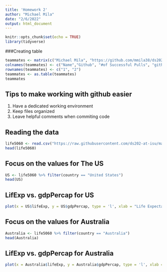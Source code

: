 ---
title: 'Homework 2'
author: "Michael Mila"
date: "2/6/2022"
output: html_document
---

```{r setup, include=FALSE}
knitr::opts_chunk$set(echo = TRUE)
library(tidyverse)
```

###Creating table
```{r}
teammates <- matrix(c("Michael Mila", "https://github.com/mmila38/ds202-hw2"),ncol=6, nrow = 2, byrow=TRUE)
colnames(teammates) <- c("Name","Github", "#of Successful Pulls", "github request change", "github pull accepted", "github accepted link")
rownames(teammates) <- c("1", "2")
teammates <- as.table(teammates)
teammates
```

## Tips to make working with github easier

1. Have a dedicated working environment
2. Keep files organized
3. Leave helpful comments when commiting code  


## Reading the data 


```{r}
life5060 <- read.csv("https://raw.githubusercontent.com/ds202-at-isu/materials/master/01_collaborative-environment/data/gapminder-5060.csv")
head(life5060)
```


## Focus on the values for The US
```{r}
US <- life5060 %>% filter(country == "United States")
head(US)
```

## LifExp vs. gdpPercap for US
```{r}
plot(x = US$lifeExp, y = US$gdpPercap, type = 'l', xlab = "Life Expectancy", ylab = "GDP Per Cap")
```

## Focus on the values for Australia
```{r}
Australia <- life5060 %>% filter(country == "Australia")
head(Australia)
```

## LifExp vs. gdpPercap for Australia
```{r}
plot(x = Australia$lifeExp, y = Australia$gdpPercap, type = 'l', xlab = "Life Expectancy", ylab = "GDP Per Cap")
```